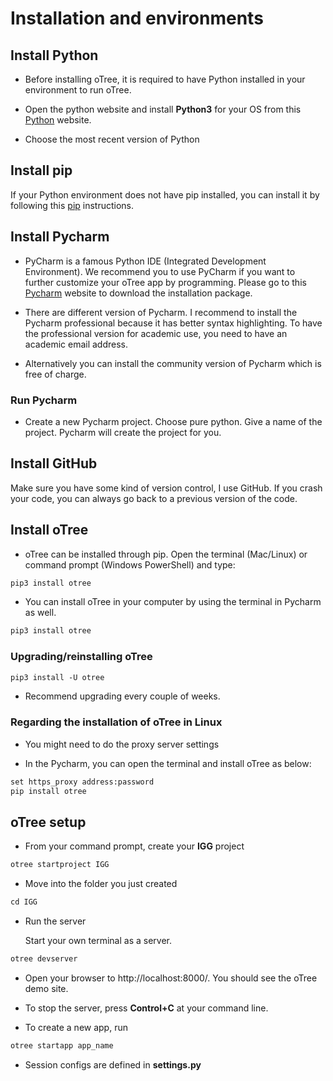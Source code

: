 # Installation and environments

## Install Python

-   Before installing oTree, it is required to have Python installed in your environment to run oTree.

-   Open the python website and install **Python3** for your OS from this [Python](https://www.python.org/) website.

-   Choose the most recent version of Python

## Install pip

If your Python environment does not have pip installed, you can install it by following this [pip](https://pip.pypa.io/en/stable/installation/) instructions.

## Install Pycharm

-   PyCharm is a famous Python IDE (Integrated Development Environment). We recommend you to use PyCharm if you want to further customize your oTree app by programming. Please go to this [Pycharm](https://www.jetbrains.com/help/pycharm/installation-guide.html) website to download the installation package.

-   There are different version of Pycharm. I recommend to install the Pycharm professional because it has better syntax highlighting. To have the professional version for academic use, you need to have an academic email address.

-   Alternatively you can install the community version of Pycharm which is free of charge.

### Run Pycharm

-   Create a new Pycharm project. Choose pure python. Give a name of the project. Pycharm will create the project for you.

## Install GitHub

Make sure you have some kind of version control, I use GitHub. If you crash your code, you can always go back to a previous version of the code.

## Install oTree

-   oTree can be installed through pip. Open the terminal (Mac/Linux) or command prompt (Windows PowerShell) and type:

``` default
pip3 install otree
```

-   You can install oTree in your computer by using the terminal in Pycharm as well.

``` default
pip3 install otree
```

### Upgrading/reinstalling oTree

``` default
pip3 install -U otree
```

-   Recommend upgrading every couple of weeks.

### Regarding the installation of oTree in Linux

-   You might need to do the proxy server settings

-   In the Pycharm, you can open the terminal and install oTree as below:

``` default
set https_proxy address:password
pip install otree
```

## oTree setup

-   From your command prompt, create your **IGG** project

``` default
otree startproject IGG
```

-   Move into the folder you just created

``` default
cd IGG
```

-   Run the server

    Start your own terminal as a server.

``` default
otree devserver
```

-   Open your browser to http://localhost:8000/. You should see the oTree demo site.

-   To stop the server, press **Control+C** at your command line.

-   To create a new app, run

``` default
otree startapp app_name
```

-   Session configs are defined in **settings.py**
